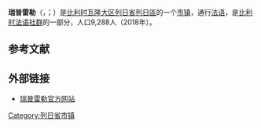 {{Infobox Belgium municipality
|name=瑞普雷勒
|native_name= <small>{{native name|fr|Juprelle}}<br>{{native name|wa|Djouprele}}</small>
|picture= Juprelle - Eglise Saint-Barthélémy.jpg
|picture-legend=
|map=Juprelle Liège Belgium Map.png
|map-legend= 瑞普雷勒在[[列日省|列日省]]的位置
|arms=
|flag=
|region={{BE-REG-WAL}}
|community={{BE-FR}}
|province={{BE-PROV-LG}}
|arrondissement=[[列日區_(比利時)|列日區]]
|nis=62060
|pyramid-date=
|0-19=
|20-64=
|65=
|foreigners=
|foreigners-date=
|mayor=Christine Servaes
|majority=IC
|postal-codes=4450-4453, 4458
|telephone-area=04
|web=[http://www.juprelle.be/ www.juprelle.be]
|coordinates = {{coord|50|43|N|05|32|E|region:BE|display=inline,title}}
}}
'''瑞普雷勒'''（{{lang-fr|Juprelle}}，{{IPA-fr|ʒypʁɛl}}；{{lang-wa|Djouprele}}）是[[比利时|比利时]][[瓦隆大区|瓦隆大区]][[列日省|列日省]][[列日區_(比利時)|列日區]]的一个[[市镇_(比利时)|市镇]]，通行[[法语|法语]]，是[[比利时法语社群|比利时法语社群]]的一部分，人口9,288人（2018年）。

== 参考文献 ==
{{Reflist}}

==外部链接==
*[http://www.juprelle.be/ 瑞普雷勒官方网站] {{Wayback|url=http://www.juprelle.be/ |date=19991004090650 }}

{{列日省市区}}

{{Belgium-geo-stub}}

{{DEFAULTSORT:Juprelle}}
[[Category:列日省市镇|Category:列日省市镇]]